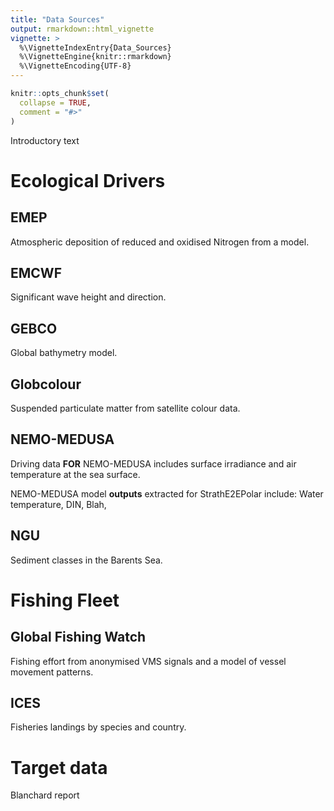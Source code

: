 ```yaml
---
title: "Data Sources"
output: rmarkdown::html_vignette
vignette: >
  %\VignetteIndexEntry{Data_Sources}
  %\VignetteEngine{knitr::rmarkdown}
  %\VignetteEncoding{UTF-8}
---
```


```r
knitr::opts_chunk$set(
  collapse = TRUE,
  comment = "#>"
)
```

Introductory text

# Ecological Drivers

## EMEP

Atmospheric deposition of reduced and oxidised Nitrogen from a model.

## EMCWF

Significant wave height and direction.

## GEBCO

Global bathymetry model.

## Globcolour

Suspended particulate matter from satellite colour data.

## NEMO-MEDUSA

Driving data **FOR** NEMO-MEDUSA includes surface irradiance and air temperature at the sea surface.

NEMO-MEDUSA model **outputs** extracted for StrathE2EPolar include:
Water temperature,
DIN,
Blah,

## NGU

Sediment classes in the Barents Sea.

# Fishing Fleet

## Global Fishing Watch

Fishing effort from anonymised VMS signals and a model of vessel movement patterns.

## ICES

Fisheries landings by species and country.

# Target data

Blanchard report
